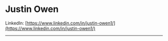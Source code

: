 
# Justin Owen

LinkedIn: [https://www.linkedin.com/in/justin-owen1/](https://www.linkedin.com/in/justin-owen1/)

---